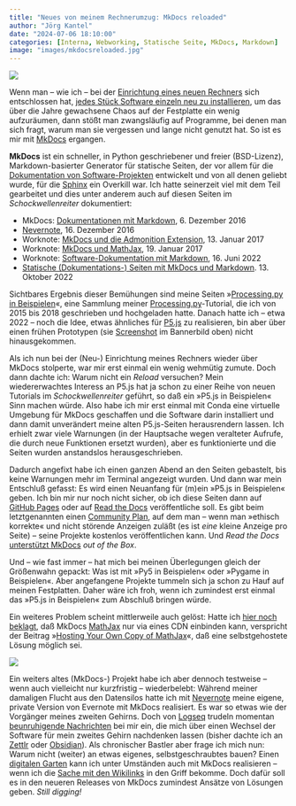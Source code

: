 ```yaml
---
title: "Neues von meinem Rechnerumzug: MkDocs reloaded"
author: "Jörg Kantel"
date: "2024-07-06 18:10:00"
categories: [Interna, Webworking, Statische Seite, MkDocs, Markdown]
image: "images/mkdocsreloaded.jpg"
---
```


[![](images/mkdocsreloaded-b.jpg)](https://www.flickr.com/photos/schockwellenreiter/53835364968/)

Wenn man -- wie ich -- bei der [Einrichtung eines neuen Rechners](https://kantel.github.io/posts/2024062301_mac_mini/) sich entschlossen hat, [jedes Stück Software einzeln neu zu installieren](https://kantel.github.io/posts/2024062401_neustart_updates/), um das über die Jahre gewachsene Chaos auf der Festplatte ein wenig aufzuräumen, dann stößt man zwangsläufig auf Programme, bei denen man sich fragt, warum man sie vergessen und lange nicht genutzt hat. So ist es mir mit [MkDocs](http://cognitiones.kantel-chaos-team.de/webworking/staticsites/mkdocs.html) ergangen.

**MkDocs** ist ein schneller, in Python geschriebener und freier (BSD-Lizenz), Markdown-basierter Generator für statische Seiten, der vor allem für die [Dokumentation von Software-Projekten](https://realpython.com/python-project-documentation-with-mkdocs/) entwickelt und von all denen geliebt wurde, für die [Sphinx](http://cognitiones.kantel-chaos-team.de/webworking/staticsites/sphinx.html) ein Overkill war. Ich hatte seinerzeit viel mit dem Teil gearbeitet und dies unter anderem auch auf diesen Seiten im *Schockwellenreiter* dokumentiert:

- MkDocs: [Dokumentationen mit Markdown](http://blog.schockwellenreiter.de/2016/12/2016120601.html), 6. Dezember 2016
- [Nevernote](http://blog.schockwellenreiter.de/2016/12/2016121601.html), 16. Dezember 2016
- Worknote: [MkDocs und die Admonition Extension](http://blog.schockwellenreiter.de/2017/01/2017011304.html), 13. Januar 2017
- Worknote: [MkDocs und MathJax](http://blog.schockwellenreiter.de/2017/01/2017011905.html), 19. Januar 2017
- Worknote: [Software-Dokumentation mit Markdown](http://blog.schockwellenreiter.de/2022/06/2022061601.html), 16. Juni 2022
- [Statische (Dokumentations-) Seiten mit MkDocs und Markdown](http://blog.schockwellenreiter.de/2022/10/2022101301.html). 13. Oktober 2022

Sichtbares Ergebnis dieser Bemühungen sind meine Seiten »[Processing.py in Beispielen](http://py.kantel-chaos-team.de.s3-website-us-east-1.amazonaws.com/)«, eine Sammlung meiner [Processing.py](http://cognitiones.kantel-chaos-team.de/programmierung/creativecoding/processing/processingpy.html)-Tutorial, die ich von 2015 bis 2018 geschrieben und hochgeladen hatte. Danach hatte ich -- etwa 2022 -- noch die Idee, etwas ähnliches für [P5.js](http://cognitiones.kantel-chaos-team.de/programmierung/creativecoding/processing/p5js.html) zu realisieren, bin aber über einen frühen Prototypen (sie [Screenshot](https://www.flickr.com/photos/schockwellenreiter/53835364968/) im Bannerbild oben) nicht hinausgekommen.

Als ich nun bei der (Neu-) Einrichtung meines Rechners wieder über MkDocs stolperte, war mir erst einmal ein wenig wehmütig zumute. Doch dann dachte ich: Warum nicht ein *Reload* versuchen? Mein wiedererwachtes Interess an P5.js hat ja schon zu einer Reihe von neuen Tutorials im *Schockwellenreiter* geführt, so daß ein »P5.js in Beispielen« Sinn machen würde. Also habe ich mir erst einmal mit Conda eine virtuelle Umgebung für MkDocs geschaffen und die Software darin installiert und dann damit unverändert meine alten P5.js-Seiten herausrendern lassen. Ich erhielt zwar viele Warnungen (in der Hauptsache wegen veralteter Aufrufe, die durch neue Funktionen ersetzt wurden), aber es funktionierte und die Seiten wurden anstandslos herausgeschrieben.

Dadurch angefixt habe ich einen ganzen Abend an den Seiten gebastelt, bis keine Warnungen mehr im Terminal angezeigt wurden. Und dann war mein Entschluß gefasst: Es wird einen Neuanfang für (m)ein »P5.js in Beispielen« geben. Ich bin mir nur noch nicht sicher, ob ich diese Seiten dann auf [GitHub Pages](http://cognitiones.kantel-chaos-team.de/webworking/webservices/githubpages.html) oder auf [Read the Docs](https://about.readthedocs.com/) veröffentliche soll. Es gibt beim letztgenannten einen [Community Plan](https://about.readthedocs.com/pricing/#/community), auf dem man -- wenn man »ethisch korrekte« und nicht störende Anzeigen zuläßt (es ist *eine* kleine Anzeige pro Seite) -- seine Projekte kostenlos veröffentlichen kann. Und *Read the Docs* [unterstützt MkDocs](https://docs.readthedocs.io/en/stable/intro/getting-started-with-mkdocs.html) *out of the Box*.

Und -- wie fast immer -- hat mich bei meinen Überlegungen gleich der Größenwahn gepackt: Was ist mit »Py5 in Beispielen« oder »Pygame in Beispielen«. Aber angefangene Projekte tummeln sich ja schon zu Hauf auf meinen Festplatten. Daher wäre ich froh, wenn ich zumindest erst einmal das »P5.js in Beispielen« zum Abschluß bringen würde.

Ein weiteres Problem scheint mittlerweile auch gelöst: Hatte ich [hier noch beklagt](http://blog.schockwellenreiter.de/2017/01/2017011905.html), daß MkDocs [MathJax](http://cognitiones.kantel-chaos-team.de/mathematik/mathjax.html) nur via eines CDN einbinden kann, verspricht der Beitrag »[Hosting Your Own Copy of MathJax](https://docs.mathjax.org/en/v3.2-latest/web/hosting.html)«, daß eine selbstgehostete Lösung möglich sei.

[![](images/nevernotereloaded.jpg)](https://www.flickr.com/photos/schockwellenreiter/53835177836/)

Ein weiters altes (MkDocs-) Projekt habe ich aber dennoch testweise -- wenn auch vielleicht nur kurzfristig -- wiederbelebt: Während meiner damaligen Flucht aus den Datensilos hatte ich mit [Nevernote](http://blog.schockwellenreiter.de/2016/12/2016121601.html) meine eigene, private Version von Evernote mit MkDocs realisiert. Es war so etwas wie der Vorgänger meines zweiten Gehirns. Doch von [Logseq](http://cognitiones.kantel-chaos-team.de/webworking/auszeichnungssprachen/logseq.html)  trudeln momentan [beunruhigende Nachrichten](https://kantel.github.io/posts/2024050402_logseq_oder_zettlr/) bei mir ein, die mich über einen Wechsel der Software für mein zweites Gehirn nachdenken lassen (bisher dachte ich an [Zettlr](http://cognitiones.kantel-chaos-team.de/webworking/auszeichnungssprachen/zettlr.html) oder [Obsidian](http://cognitiones.kantel-chaos-team.de/webworking/auszeichnungssprachen/obsidian.html)). Als chronischer Bastler aber frage ich mich nun: Warum nicht (weiter) an etwas eigenes, selbstgeschraubtes bauen? Einen [digitalen Garten](https://kantel.github.io/posts/2024050701_digital_garden/) kann ich unter Umständen auch mit MkDocs realisieren -- wenn ich die [Sache mit den Wikilinks](https://stackoverflow.com/questions/48173267/mkdocs-how-to-enable-hyperlinks-based-on-keywords-found-in-the-content) in den Griff bekomme. Doch dafür soll es in den neueren Releases von MkDocs zumindest Ansätze von Lösungen geben. *Still digging!*